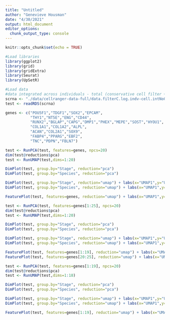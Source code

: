 ```yaml
---
title: "Untitled"
author: "Genevieve Housman"
date: "4/30/2021"
output: html_document
editor_options: 
  chunk_output_type: console
---
```


```r
knitr::opts_chunk$set(echo = TRUE)
```

```r

#Load libraries
library(ggplot2)
library(grid)
library(gridExtra)
library(Seurat)
library(UpSetR)

```

```r

#Load data
#data integrated across individuals - total (conservative cell filter + non-zero genes + regress out UMI/mito)
scrna <- "./data/cellranger-data-full/data.filterC.log.indv-cell.intNo0.reg-tot.assign.rds"
test <- readRDS(scrna)

```

```r

genes <- c("POU5F1","TDGF1","SOX2","EPCAM",
           "THY1","NT5E","ENG","CD44",
           "RUNX2","BGLAP","CAPG","DMP1","PHEX","MEPE","SOST","HYOU1",
           "COL1A1","COL1A2","ALPL",
           "ACAN","COL2A1","SOX9",
           "FABP4","PPARG","EBF2",
           "TNC","PDPN","FBLN7")


```

```r

test <- RunPCA(test, features=genes, npcs=20)
dim(test@reductions$pca)
test <- RunUMAP(test,dims=1:20)

DimPlot(test, group.by="Stage", reduction="pca")
DimPlot(test, group.by="Species", reduction="pca")

DimPlot(test, group.by="Stage", reduction="umap") + labs(x="UMAP1",y="UMAP2")
DimPlot(test, group.by="Species", reduction="umap") + labs(x="UMAP1",y="UMAP2")

FeaturePlot(test, features=genes, reduction="umap") + labs(x="UMAP1",y="UMAP2")

```

```r

test <- RunPCA(test, features=genes[1:25], npcs=20)
dim(test@reductions$pca)
test <- RunUMAP(test,dims=1:20)

DimPlot(test, group.by="Stage", reduction="pca")
DimPlot(test, group.by="Species", reduction="pca")

DimPlot(test, group.by="Stage", reduction="umap") + labs(x="UMAP1",y="UMAP2")
DimPlot(test, group.by="Species", reduction="umap") + labs(x="UMAP1",y="UMAP2")

FeaturePlot(test, features=genes[1:19], reduction="umap") + labs(x="UMAP1",y="UMAP2")
FeaturePlot(test, features=genes[20:25], reduction="umap") + labs(x="UMAP1",y="UMAP2")

```

```r

test <- RunPCA(test, features=genes[1:19], npcs=20)
dim(test@reductions$pca)
test <- RunUMAP(test,dims=1:18)

DimPlot(test, group.by="Stage", reduction="pca")
DimPlot(test, group.by="Species", reduction="pca")

DimPlot(test, group.by="Stage", reduction="umap") + labs(x="UMAP1",y="UMAP2")
DimPlot(test, group.by="Species", reduction="umap") + labs(x="UMAP1",y="UMAP2")

FeaturePlot(test, features=genes[1:19], reduction="umap") + labs(x="UMAP1",y="UMAP2")

```
